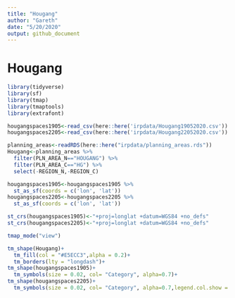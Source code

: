 ```yaml
---
title: "Hougang"
author: "Gareth"
date: "5/20/2020"
output: github_document
---
```


# Hougang

```r
library(tidyverse)
library(sf)
library(tmap)
library(tmaptools)
library(extrafont)
```

```r
hougangspaces1905<-read_csv(here::here('irpdata/Hougang19052020.csv'))
hougangspaces2205<-read_csv(here::here('irpdata/Hougang22052020.csv'))

planning_areas<-readRDS(here::here("irpdata/planning_areas.rds"))
Hougang<-planning_areas %>% 
  filter(PLN_AREA_N=="HOUGANG") %>% 
  filter(PLN_AREA_C=="HG") %>% 
  select(-REGION_N,-REGION_C)
```

```r
hougangspaces1905<-hougangspaces1905 %>% 
  st_as_sf(coords = c('lon', 'lat'))
hougangspaces2205<-hougangspaces2205 %>% 
  st_as_sf(coords = c('lon', 'lat'))

st_crs(hougangspaces1905)<-"+proj=longlat +datum=WGS84 +no_defs"
st_crs(hougangspaces2205)<-"+proj=longlat +datum=WGS84 +no_defs"
```

```r
tmap_mode("view")

tm_shape(Hougang)+
  tm_fill(col = "#E5ECC3",alpha = 0.2)+
  tm_borders(lty = "longdash")+
tm_shape(hougangspaces1905)+
  tm_symbols(size = 0.02, col= "Category", alpha=0.7)+
tm_shape(hougangspaces2205)+
  tm_symbols(size = 0.02, col= "Category", alpha=0.7,legend.col.show = FALSE)
```

